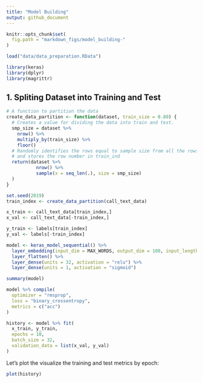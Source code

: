 ```yaml
---
title: "Model Building"
output: github_document
---
```


```r
knitr::opts_chunk$set(
  fig.path = "markdown_figs/model_building-"
)

load("data/data_preparation.RData")
```

```r
library(keras)
library(dplyr)
library(magrittr)
```

## 1. Spliting Dataset into Training and Test

```r
# A function to partition the data
create_data_partition <- function(dataset, train_size = 0.80) {
  # Creates a value for dividing the data into train and test.
  smp_size = dataset %>%
    nrow() %>%
    multiply_by(train_size) %>%
    floor()
  # Randomly identifies the rows equal to sample size from all the rows of dataset dataset
  # and stores the row number in train_ind
  return(dataset %>%
           nrow() %>%
           sample(x = seq_len(.), size = smp_size)
  )
}
```


```r
set.seed(2019)
train_index <- create_data_partition(call_text_data)

x_train <- call_text_data[train_index,]
x_val <- call_text_data[-train_index,]

y_train <- labels[train_index]
y_val <- labels[-train_index]
```


```r
model <- keras_model_sequential() %>% 
  layer_embedding(input_dim = MAX_WORDS, output_dim = 100, input_length = MAX_LEN) %>% 
  layer_flatten() %>% 
  layer_dense(units = 32, activation = "relu") %>% 
  layer_dense(units = 1, activation = "sigmoid")

summary(model)
```

```r
model %>% compile(
  optimizer = "rmsprop",
  loss = "binary_crossentropy",
  metrics = c("acc")
)

history <- model %>% fit(
  x_train, y_train,
  epochs = 10,
  batch_size = 32,
  validation_data = list(x_val, y_val)
)
```

Let's plot the visualize the training and test metrics by epoch:

```r
plot(history)
```
